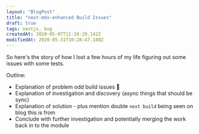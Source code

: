 ```yaml
---
layout: "BlogPost"
title: "next-mdx-enhanced Build Issues"
draft: true
tags: nextjs, bug
createdAt: 2020-05-07T11:10:29.142Z
modifiedAt: 2020-05-31T10:28:47.180Z
---
```


So here's the story of how I lost a few hours of my life figuring out some issues with some tests.

Outline:

- Explanation of problem odd build issues :bug:
- Explanation of investigation and discovery (async things that should be sync)
- Explanation of solution - plus mention double `next build` being seen on blog this is from
- Conclude with further investigation and potentially merging the work back in to the module
